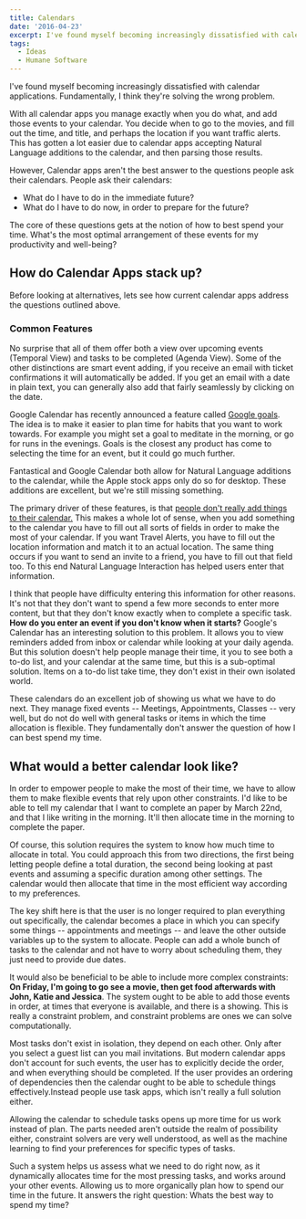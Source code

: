 ```yaml
---
title: Calendars
date: '2016-04-23'
excerpt: I've found myself becoming increasingly dissatisfied with calendar applications. Fundamentally, I think they're solving the wrong problem. They should focus how to best spend your time, what’s the most optimal arrangement of these events for my productivity and well-being?
tags:
  - Ideas
  - Humane Software
---
```


I've found myself becoming increasingly dissatisfied with calendar applications.
Fundamentally, I think they're solving the wrong problem.

With all calendar apps you manage exactly when you do what, and add those events
to your calendar. You decide when to go to the movies, and fill out the time,
and title, and perhaps the location if you want traffic alerts. This has gotten
a lot easier due to calendar apps accepting Natural Language additions to the
calendar, and then parsing those results.

However, Calendar apps aren't the best answer to the questions people ask their
calendars. People ask their calendars:

- What do I have to do in the immediate future?
- What do I have to do now, in order to prepare for the future?

The core of these questions gets at the notion of how to best spend your time.
What's the most optimal arrangement of these events for my productivity and
well-being?

## How do Calendar Apps stack up?

Before looking at alternatives, lets see how current calendar apps address the
questions outlined above.

### Common Features

No surprise that all of them offer both a view over upcoming events (Temporal
View) and tasks to be completed (Agenda View). Some of the other distinctions
are smart event adding, if you receive an email with ticket confirmations it
will automatically be added. If you get an email with a date in plain text, you
can generally also add that fairly seamlessly by clicking on the date.

Google Calendar has recently announced a feature called [Google goals][goals].
The idea is to make it easier to plan time for habits that you want to work
towards. For example you might set a goal to meditate in the morning, or go for
runs in the evenings. Goals is the closest any product has come to selecting the
time for an event, but it could go much further.

Fantastical and Google Calendar both allow for Natural Language additions to the
calendar, while the Apple stock apps only do so for desktop. These additions are
excellent, but we're still missing something.

The primary driver of these features, is that [people don't really add things to
their calendar.][the-sweet-setup] This makes a whole lot of sense, when you add
something to the calendar you have to fill out all sorts of fields in order to
make the most of your calendar. If you want Travel Alerts, you have to fill out
the location information and match it to an actual location. The same thing
occurs if you want to send an invite to a friend, you have to fill out that
field too. To this end Natural Language Interaction has helped users enter that
information.

I think that people have difficulty entering this information for other reasons.
It's not that they don't want to spend a few more seconds to enter more content,
but that they don't know exactly when to complete a specific task. **How do you
enter an event if you don't know when it starts?** Google's Calendar has an
interesting solution to this problem. It allows you to view reminders added from
inbox or calendar while looking at your daily agenda. But this solution doesn't
help people manage their time, it you to see both a to-do list, and your
calendar at the same time, but this is a sub-optimal solution. Items on a to-do
list take time, they don't exist in their own isolated world.

These calendars do an excellent job of showing us what we have to do next. They
manage fixed events -- Meetings, Appointments, Classes -- very well, but do not
do well with general tasks or items in which the time allocation is flexible.
They fundamentally don't answer the question of how I can best spend my time.

## What would a better calendar look like?

In order to empower people to make the most of their time, we have to allow them
to make flexible events that rely upon other constraints. I'd like to be able to
tell my calendar that I want to complete an paper by March 22nd, and that I like
writing in the morning. It'll then allocate time in the morning to complete the
paper.

Of course, this solution requires the system to know how much time to allocate
in total. You could approach this from two directions, the first being letting
people define a total duration, the second being looking at past events and
assuming a specific duration among other settings. The calendar would then
allocate that time in the most efficient way according to my preferences.

The key shift here is that the user is no longer required to plan everything out
specifically, the calendar becomes a place in which you can specify some things --
appointments and meetings -- and leave the other outside variables up to the
system to allocate. People can add a whole bunch of tasks to the calendar and
not have to worry about scheduling them, they just need to provide due dates.

It would also be beneficial to be able to include more complex constraints: **On
Friday, I'm going to go see a movie, then get food afterwards with John, Katie
and Jessica**. The system ought to be able to add those events in order, at
times that everyone is available, and there is a showing. This is really a
constraint problem, and constraint problems are ones we can solve
computationally.

Most tasks don't exist in isolation, they depend on each other. Only after you
select a guest list can you mail invitations. But modern calendar apps don't
account for such events, the user has to explicitly decide the order, and when
everything should be completed. If the user provides an ordering of dependencies
then the calendar ought to be able to schedule things effectively.Instead people
use task apps, which isn't really a full solution either.

Allowing the calendar to schedule tasks opens up more time for us work instead
of plan. The parts needed aren't outside the realm of possibility either,
constraint solvers are very well understood, as well as the machine learning to
find your preferences for specific types of tasks.

Such a system helps us assess what we need to do right now, as it dynamically
allocates time for the most pressing tasks, and works around your other events.
Allowing us to more organically plan how to spend our time in the future. It
answers the right question: Whats the best way to spend my time?

[the-sweet-setup]: http://thesweetsetup.com/apps/best-calendar-app-iphone/
[goals]: https://googleblog.blogspot.com/2016/04/find-time-goals-google-calendar.html
